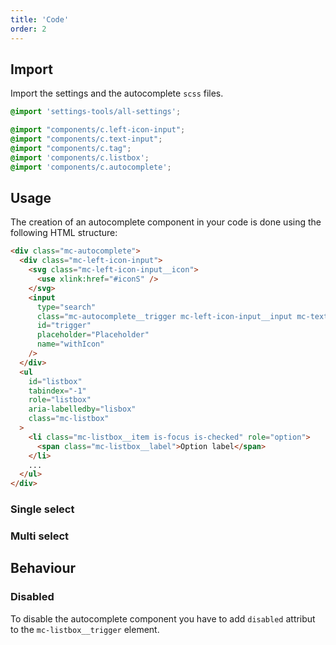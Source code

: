 ```yaml
---
title: 'Code'
order: 2
---
```


## Import

Import the settings and the autocomplete `scss` files.

```scss
@import 'settings-tools/all-settings';

@import "components/c.left-icon-input";
@import "components/c.text-input";
@import "components/c.tag";
@import 'components/c.listbox';
@import 'components/c.autocomplete';
```

## Usage

The creation of an autocomplete component in your code is done using the following HTML structure:

```HTML
<div class="mc-autocomplete">
  <div class="mc-left-icon-input">
    <svg class="mc-left-icon-input__icon">
      <use xlink:href="#iconS" />
    </svg>
    <input
      type="search"
      class="mc-autocomplete__trigger mc-left-icon-input__input mc-text-input"
      id="trigger"
      placeholder="Placeholder"
      name="withIcon"
    />
  </div>
  <ul
    id="listbox"
    tabindex="-1"
    role="listbox"
    aria-labelledby="lisbox"
    class="mc-listbox"
  >
    <li class="mc-listbox__item is-focus is-checked" role="option">
      <span class="mc-listbox__label">Option label</span>
    </li>
    ...
  </ul>
</div>
```

### Single select
<Preview path="default" />

### Multi select

<Preview path="multi" />

## Behaviour

### Disabled

To disable the autocomplete component you have to add `disabled` attribut to the `mc-listbox__trigger` element.

<Preview path="disabled" />
